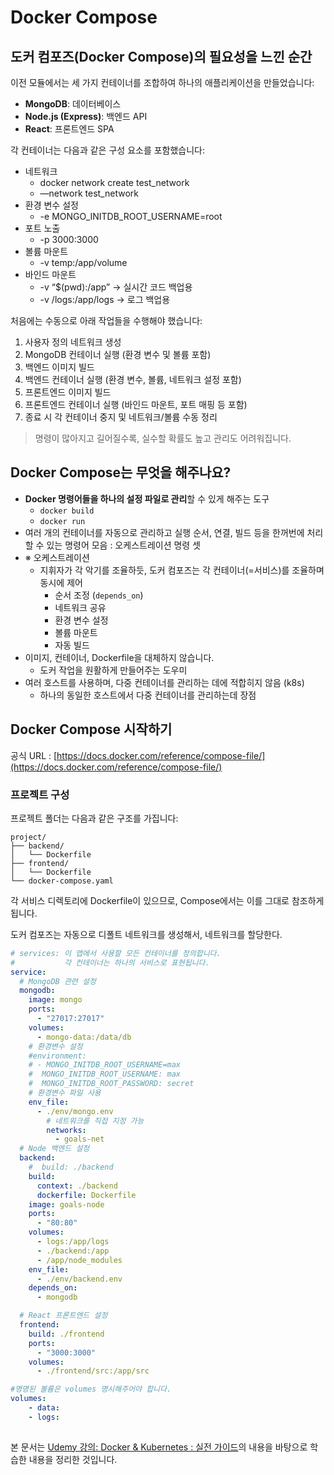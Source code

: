 # Docker Compose

## 도커 컴포즈(Docker Compose)의 필요성을 느낀 순간

이전 모듈에서는 세 가지 컨테이너를 조합하여 하나의 애플리케이션을 만들었습니다:

- **MongoDB**: 데이터베이스
- **Node.js (Express)**: 백엔드 API
- **React**: 프론트엔드 SPA

각 컨테이너는 다음과 같은 구성 요소를 포함했습니다:

- 네트워크
    - docker network create test_network
    - —network test_network
- 환경 변수 설정
    - -e MONGO_INITDB_ROOT_USERNAME=root
- 포트 노출
    - -p 3000:3000
- 볼륨 마운트
    - -v temp:/app/volume
- 바인드 마운트
    - -v “$(pwd):/app”  → 실시간 코드 백업용
    - -v /logs:/app/logs → 로그 백업용

처음에는 수동으로 아래 작업들을 수행해야 했습니다:

1. 사용자 정의 네트워크 생성
2. MongoDB 컨테이너 실행 (환경 변수 및 볼륨 포함)
3. 백엔드 이미지 빌드
4. 백엔드 컨테이너 실행 (환경 변수, 볼륨, 네트워크 설정 포함)
5. 프론트엔드 이미지 빌드
6. 프론트엔드 컨테이너 실행 (바인드 마운트, 포트 매핑 등 포함)
7. 종료 시 각 컨테이너 중지 및 네트워크/볼륨 수동 정리

> 명령이 많아지고 길어질수록, 실수할 확률도 높고 관리도 어려워집니다.
> 

## Docker Compose는 무엇을 해주나요?

- **Docker 명령어들을 하나의 설정 파일로 관리**할 수 있게 해주는 도구
    - `docker build`
    - `docker run`
- 여러 개의 컨테이너를 자동으로 관리하고 실행 순서, 연결, 빌드 등을 한꺼번에 처리할 수 있는 명령어 모음 : 오케스트레이션 명령 셋
- ※  오케스트레이션
    - 지휘자가 각 악기를 조율하듯, 도커 컴포즈는 각 컨테이너(=서비스)를 조율하며 동시에 제어
        - 순서 조정 (`depends_on`)
        - 네트워크 공유
        - 환경 변수 설정
        - 볼륨 마운트
        - 자동 빌드
- 이미지, 컨테이너, Dockerfile을 대체하지 않습니다.
    - 도커 작업을 원활하게 만들어주는 도우미
- 여러 호스트를 사용하며, 다중 컨테이너를 관리하는 데에 적합히지 않음  (k8s)
    - 하나의 동일한 호스트에서 다중 컨테이너를 관리하는데 장점

## Docker Compose 시작하기

공식 URL : [https://docs.docker.com/reference/compose-file/](https://docs.docker.com/reference/compose-file/)

### 프로젝트 구성

프로젝트 폴더는 다음과 같은 구조를 가집니다:

```
project/
├── backend/
│   └── Dockerfile
├── frontend/
│   └── Dockerfile
└── docker-compose.yaml
```

각 서비스 디렉토리에 Dockerfile이 있으므로, Compose에서는 이를 그대로 참조하게 됩니다.

도커 컴포즈는 자동으로 디폴트 네트워크를 생성해서, 네트워크를 할당한다.

```yaml
# services: 이 앱에서 사용할 모든 컨테이너를 정의합니다.
#           각 컨테이너는 하나의 서비스로 표현됩니다.
service:
  # MongoDB 관련 설정
  mongodb:
    image: mongo
    ports:
      - "27017:27017"
    volumes:
      - mongo-data:/data/db
    # 환경변수 설정
    #environment:
    # - MONGO_INITDB_ROOT_USERNAME=max 
    #  MONGO_INITDB_ROOT_USERNAME: max
    #  MONGO_INITDB_ROOT_PASSWORD: secret
    # 환경변수 파일 사용
    env_file:
      - ./env/mongo.env
		# 네트워크를 직접 지정 가능
		networks:
		  - goals-net
  # Node 백엔드 설정
  backend:
    #  build: ./backend
    build:
      context: ./backend
      dockerfile: Dockerfile
    image: goals-node
    ports:
      - "80:80"
    volumes:
      - logs:/app/logs
      - ./backend:/app
      - /app/node_modules
    env_file:
      - ./env/backend.env
    depends_on:
      - mongodb

  # React 프론트엔드 설정
  frontend:
    build: ./frontend
    ports:
      - "3000:3000"
    volumes:
      - ./frontend/src:/app/src

#명명된 볼륨은 volumes 명시해주어야 합니다.
volumes: 
	- data: 
	- logs:
	
```


본 문서는 [Udemy 강의: Docker & Kubernetes : 실전 가이드](https://www.udemy.com/course/docker-kubernetes-2022/?couponCode=ST16MT230625G2)의 내용을 바탕으로 학습한 내용을 정리한 것입니다.